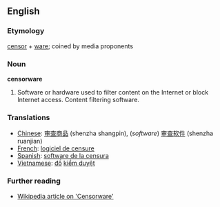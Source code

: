 ==English==

===Etymology===
[[censor]] + [[ware]]; coined by media proponents

===Noun===
'''censorware'''

#Software or hardware used to filter content on the Internet or block Internet access.  Content filtering software.

===Translations===
*[[Chinese]]: [[审查商品]] (shenzha shangpin), (''software'') [[审查软件]] (shenzha ruanjian) 
*[[French]]: [[logiciel de censure]]
*[[Spanish]]: [[software de la censura]]
*[[Vietnamese]]: [[đồ]] [[kiểm duyệt]]

===Further reading===
*[[w:Censorware|Wikipedia article on 'Censorware']]